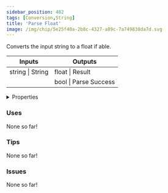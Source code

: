 ```yaml
---
sidebar_position: 482
tags: [Conversion,String]
title: 'Parse Float'
image: /img/chip/5e25f40a-2b8c-4327-a89c-7a749838da7d.svg
---
```


Converts the input string to a float if able.



<IChip uuid="5e25f40a-2b8c-4327-a89c-7a749838da7d"/>

<table><thead><tr><th>Inputs</th><th>Outputs</th></tr></thead><tbody><tr><td>string | String</td><td>float | Result</td></tr><tr><td /><td>bool | Parse Success</td></tr></tbody></table>

<details>
  <summary>Properties</summary>
  <div>
    <div>
    <table>
      <tbody>
        <tr>
          <td>Is beta required?</td>
          <td>No</td>
        </tr>
        <tr>
          <td>Is chip a trolling risk?</td>
          <td>No</td>
        </tr>
        <tr>
          <td>Is chip a role assignment risk?</td>
          <td>No</td>
        </tr>
        <tr>
          <td>Chip UUID</td>
          <td>5e25f40a-2b8c-4327-a89c-7a749838da7d</td>
        </tr>
        <tr>
          <td>Room availability</td>
          <td>Available everywhere</td>
        </tr>
      </tbody>
    </table>
    </div>
  </div>
</details>

### Uses

None so far!

### Tips

None so far!

### Issues

None so far!
